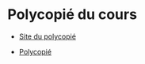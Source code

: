 # Polycopié du cours

- [Site du polycopié](https://urbain.vaes.uk/teaching/2023-cs/)

- [Polycopié](https://urbain.vaes.uk/static/teaching/scientific_computing/build/main.pdf)
